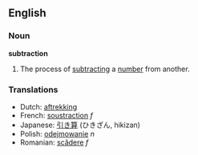==English==
===Noun===
'''subtraction'''

#The process of [[subtract]]ing a [[number]] from another.

===Translations===
*Dutch: [[aftrekking]]
*French: [[soustraction]] ''f''
*Japanese: [[引き算]] (ひきざん, hikizan)
*Polish: [[odejmowanie]] ''n''
*Romanian: [[scădere]] ''f''